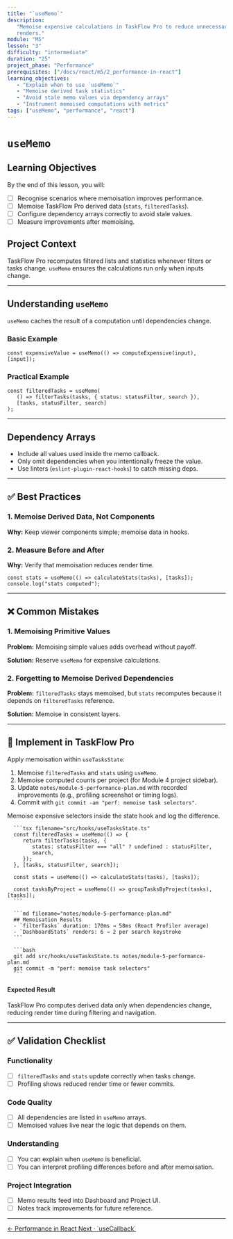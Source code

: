 ```yaml
---
title: "`useMemo`"
description:
   "Memoise expensive calculations in TaskFlow Pro to reduce unnecessary
   renders."
module: "M5"
lesson: "3"
difficulty: "intermediate"
duration: "25"
project_phase: "Performance"
prerequisites: ["/docs/react/m5/2_performance-in-react"]
learning_objectives:
   - "Explain when to use `useMemo`"
   - "Memoise derived task statistics"
   - "Avoid stale memo values via dependency arrays"
   - "Instrument memoised computations with metrics"
tags: ["useMemo", "performance", "react"]
---
```



# `useMemo`

## Learning Objectives

By the end of this lesson, you will:

-  [ ] Recognise scenarios where memoisation improves performance.
-  [ ] Memoise TaskFlow Pro derived data (`stats`, `filteredTasks`).
-  [ ] Configure dependency arrays correctly to avoid stale values.
-  [ ] Measure improvements after memoising.

## Project Context

TaskFlow Pro recomputes filtered lists and statistics whenever filters or tasks
change. `useMemo` ensures the calculations run only when inputs change.

---

## Understanding `useMemo`

`useMemo` caches the result of a computation until dependencies change.

### Basic Example

```tsx
const expensiveValue = useMemo(() => computeExpensive(input), [input]);
```

### Practical Example

```tsx
const filteredTasks = useMemo(
   () => filterTasks(tasks, { status: statusFilter, search }),
   [tasks, statusFilter, search]
);
```

---

## Dependency Arrays

-  Include all values used inside the memo callback.
-  Only omit dependencies when you intentionally freeze the value.
-  Use linters (`eslint-plugin-react-hooks`) to catch missing deps.

---

## ✅ Best Practices

### 1. Memoise Derived Data, Not Components

**Why:** Keep viewer components simple; memoise data in hooks.

### 2. Measure Before and After

**Why:** Verify that memoisation reduces render time.

```tsx
const stats = useMemo(() => calculateStats(tasks), [tasks]);
console.log("stats computed");
```

---

## ❌ Common Mistakes

### 1. Memoising Primitive Values

**Problem:** Memoising simple values adds overhead without payoff.

**Solution:** Reserve `useMemo` for expensive calculations.

### 2. Forgetting to Memoise Derived Dependencies

**Problem:** `filteredTasks` stays memoised, but `stats` recomputes because it
depends on `filteredTasks` reference.

**Solution:** Memoise in consistent layers.

---

## 🔨 Implement in TaskFlow Pro

Apply memoisation within `useTasksState`:

1. Memoise `filteredTasks` and `stats` using `useMemo`.
2. Memoise computed counts per project (for Module 4 project sidebar).
3. Update `notes/module-5-performance-plan.md` with recorded improvements (e.g.,
   profiling screenshot or timing logs).
4. Commit with `git commit -am "perf: memoise task selectors"`.

<Accordions type='single' className='mt-4'>
   <Accordion title='Solution Walkthrough'>
      <p>Memoise expensive selectors inside the state hook and log the difference.</p>

      ```tsx filename="src/hooks/useTasksState.ts"
      const filteredTasks = useMemo(() => {
         return filterTasks(tasks, {
            status: statusFilter === "all" ? undefined : statusFilter,
            search,
         });
      }, [tasks, statusFilter, search]);

      const stats = useMemo(() => calculateStats(tasks), [tasks]);

      const tasksByProject = useMemo(() => groupTasksByProject(tasks), [tasks]);
      ```

      ```md filename="notes/module-5-performance-plan.md"
      ## Memoisation Results
      - `filterTasks` duration: 170ms → 58ms (React Profiler average)
      - `DashboardStats` renders: 6 → 2 per search keystroke
      ```

      ```bash
      git add src/hooks/useTasksState.ts notes/module-5-performance-plan.md
      git commit -m "perf: memoise task selectors"
      ```

   </Accordion>
</Accordions>

#### Expected Result

TaskFlow Pro computes derived data only when dependencies change, reducing
render time during filtering and navigation.

---

## ✅ Validation Checklist

### Functionality

-  [ ] `filteredTasks` and `stats` update correctly when tasks change.
-  [ ] Profiling shows reduced render time or fewer commits.

### Code Quality

-  [ ] All dependencies are listed in `useMemo` arrays.
-  [ ] Memoised values live near the logic that depends on them.

### Understanding

-  [ ] You can explain when `useMemo` is beneficial.
-  [ ] You can interpret profiling differences before and after memoisation.

### Project Integration

-  [ ] Memo results feed into Dashboard and Project UI.
-  [ ] Notes track improvements for future reference.

---

<div className='mt-8 flex justify-between'>
   <a
      href='/docs/react/m5/2_performance-in-react'
      className='text-sm font-medium text-muted-foreground hover:text-foreground'
   >
      ← Performance in React
   </a>
   <a
      href='/docs/react/m5/4_use-callback'
      className='text-sm font-medium text-primary hover:text-primary/80'
   >
      Next · `useCallback`
   </a>
</div>
